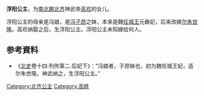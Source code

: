 {{東亞女性歷史人物
| 名稱=浮阳公主
| 身份=[[北齐|北齐]]公主
| 畫像=
| 說明=
| 姓=高
| 封爵=[[公主|公主]]
| 位號=
| 封號=浮阳公主
| 出生年=
| 婚年=
| 逝世年=
| 同胞姊妹=
| 父親=[[高欢|高欢]]
| 母親=[[冯娘_(北齐神武帝)|冯娘]]
|}}
'''浮阳公主'''，为[[南北朝|南北朝]][[北齐|北齐]]神武帝[[高欢|高欢]]的女儿。
			
浮阳公主的母亲是冯娘，是[[冯子昂|冯子昂]]之妹，本来是魏[[任城王|任城王]]元彝妃，后来改嫁[[尔朱世隆|尔朱世隆]]。高欢纳娶之后，生浮阳公主。浮阳公主未知嫁给何人。

== 参考資料 ==
*《[[北史|北史]]卷十四·列传第二·后妃下》：“冯娘者，子昂妹也，初为魏任城王妃，适尔朱世隆。神武纳之，生浮阳公主。”

[[Category:北齐公主|Category:北齐公主]]
[[Category:高姓|Category:高姓]]